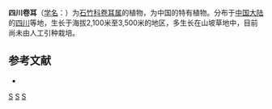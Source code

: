 {{Speciesbox 
| taxon = Cerastium szechuense
| authority = Williams
}}

'''四川卷耳'''（[[学名|学名]]：{{lang|la|''Cerastium szechuense''}}）为[[石竹科|石竹科]][[卷耳属|卷耳属]]的植物，为中国的特有植物。分布于[[中国大陆|中国大陆]]的[[四川|四川]]等地，生长于海拔2,100米至3,500米的地区，多生长在山坡草地中，目前尚未由人工引种栽培。

== 参考文献 ==
<div class="references-small">
* {{cite web| url =http://www.bioinfo.cn/db05/KmzwSpecies.php?action=view&id=2081| title =四川卷耳| work =《中国高等植物数据库全库》| publisher =中国科学院微生物研究所| author =昆明植物研究所| accessdate =2009-02-23| deadurl =yes| archiveurl =https://web.archive.org/web/20160305082451/http://www.bioinfo.cn/db05/KmzwSpecies.php?action=view&id=2081| archivedate =2016-03-05}}
</div>
{{Taxonbar|from=Q10924777}}

[[Category:卷耳属|S]]
[[Category:中國特有植物|S]]
[[Category:四川植物|S]]